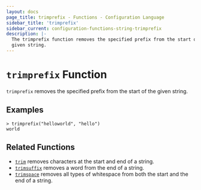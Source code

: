 ```yaml
---
layout: docs
page_title: trimprefix - Functions - Configuration Language
sidebar_title: 'trimprefix'
sidebar_current: configuration-functions-string-trimprefix
description: |-
  The trimprefix function removes the specified prefix from the start of a
  given string.
---
```


# `trimprefix` Function

`trimprefix` removes the specified prefix from the start of the given string.

## Examples

```
> trimprefix("helloworld", "hello")
world
```

## Related Functions

- [`trim`](./trim) removes characters at the start and end of a string.
- [`trimsuffix`](./trimsuffix) removes a word from the end of a string.
- [`trimspace`](./trimspace) removes all types of whitespace from
  both the start and the end of a string.

